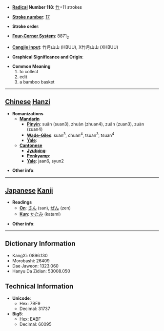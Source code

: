 * '''[[Wiktionary:Chinese radical index| Radical]] Number 118''': [[Wiktionary:Chinese radical index 竹|竹]]+11 strokes

* '''[[Wiktionary:Chinese total strokes index|Stroke number]]''': [[Wiktionary:Chinese total strokes index 17|17]]

* '''Stroke order''': 

* '''[[Wiktionary:Chinese four corner index|Four-Corner System]]''': 8871<sub>2</sub>

* '''[[Wiktionary:Chinese Cangjie index|Cangjie input]]''': 竹月山山 (HBUU), X竹月山山 (XHBUU)

* '''Graphical Significance and Origin''': 

* '''Common Meaning'''
*#to collect
*# edit
*# a bamboo basket


----

== [[Chinese]] [[Hanzi]] ==

* '''Romanizations'''
** '''[[Mandarin]]'''
*** '''[[Pinyin]]''': suǎn (suan3), zhuàn (zhuan4), zuǎn (zuan3), zuàn (zuan4)
*** '''[[Wade-Giles]]''': suan<sup>3</sup>, chuan<sup>4</sup>, tsuan<sup>3</sup>, tsuan<sup>4</sup>
*** '''[[Yale]]''': 
** '''[[Cantonese]]'''
*** '''[[Jyutping]]''':
*** '''[[Penkyamp]]''': 
*** '''[[Yale]]''': jaan6, syun2

* '''Other info''': 

----

== [[Japanese]] [[Kanji]] ==

* '''Readings'''
** '''[[On]]''': [[さん]] (san), [[ぜん]] (zen)
** '''[[Kun]]''': [[かたみ]] (katami)

* '''Other info''':  

----

== Dictionary Information ==

* KangXi: 0896.130
* Morobashi: 26409
* Dae Jaweon: 1323.060
* Hanyu Da Zidian: 53008.050

== Technical Information ==

* '''Unicode''':
** Hex: 7BF9
** Decimal: 31737
* '''Big5''':
** Hex: EABF
** Decimal: 60095
